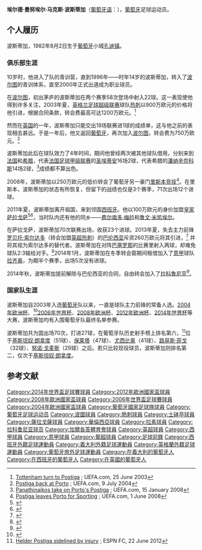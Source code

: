 {{noteTA
|G1=Football
|G2=uefa
|T=zh-hans:埃尔德·波斯蒂加;zh-hk:埃爾德·保斯迪加;zh-tw:埃爾德·波斯蒂加;
|1=zh-hans:波斯蒂加;zh-hk:保斯迪加;zh-tw:波斯蒂加;
}}
{{Football player infobox
| playername = 埃尔德·波斯蒂加<br />''Hélder Postiga''
|image = DEP-GET 072 1200 (15516752520).jpg
|image_size = 220
| fullname = Hélder Manuel Marques Postiga
| englishfullname = 
|height = 1.82 m
| nickname = 
| dateofbirth = {{birth date and age|1982|8|2}}
| cityofbirth = [[孔迪镇|孔迪镇]]
| countryofbirth = [[葡萄牙|葡萄牙]]
| position = 前锋
|youthyears1 = 1992–1995 | youthclubs1 = {{link-en|Varzim|Varzim S.C.}}
|youthyears2 = 1995–2000 | youthclubs2 = [[波尔图足球俱乐部|波尔图]]
| years1 = 2000–2001 | clubs1 = [[波圖足球會B隊|波尔图B队]]| caps1 = 37 | goals1 = 10
| years2 = 2001–2003 | clubs2 = [[波尔图足球俱乐部|波尔图]] | caps2 = 58 | goals2 = 22
| years3 = 2003–2004 | clubs3 = [[托特纳姆热刺足球俱乐部|热刺]] | caps3 = 19 | goals3 = 1
| years4 = 2004–2008 | clubs4 = [[波尔图足球俱乐部|波尔图]] | caps4 = 54 | goals4 = 15
| years5 = 2006 | clubs5 = → [[聖伊天體育會|聖伊天]]（租借） | caps5 = 16 | goals5 = 2
| years6 = 2008 | clubs6 = → [[帕纳辛奈科斯足球俱乐部|帕纳辛奈科斯]]（租借） | caps6 = 14 | goals6 = 2
| years7 = 2008–2011 | clubs7 = [[葡萄牙士砵亭俱樂部|士砵亭]] | caps7 = 71 | goals7 = 12
| years8 = 2011–2013 | clubs8 = [[皇家薩拉戈薩|薩拉戈薩]] | caps8 = 70 | goals8 = 23
| years9 = 2013–2014 | clubs9 = [[巴伦西亚足球俱乐部|巴伦西亚]] | caps9 = 15 | goals9 = 3
| years10 = 2014 | clubs10 = → [[拉素體育會|拉素]] (租借) | caps10 = 5 | goals10 = 0
|years11 = 2014–2015 | clubs11 = [[拉科鲁尼亚竞技俱乐部|拉科鲁尼亚]] | caps11 = 14 | goals11 = 1
|years12 = 2015 | clubs12 = [[加爾各答體育會|加爾各答]] | caps12 = 1 | goals12 = 2
|years13 = 2016 | clubs13 = [[里奧艾維足球俱樂部|里奧艾維]] | caps13 = 10 | goals13 = 5
|years14 = 2016 | clubs14 = [[加爾各答體育會|加爾各答]] | caps14 = 11 | goals14 = 2
|totalcaps = 397 | totalgoals = 100
| nationalyears1 = 2002–2003 | nationalteam1 = [[葡萄牙21岁以下国家足球队|葡萄牙U21]] | nationalcaps1 = 16 | nationalgoals1 = 13
|nationalyears2 = 2003–2014 | nationalteam2 = [[葡萄牙国家足球队|葡萄牙]] | nationalcaps2 = 71 | nationalgoals2 = 27
| pcupdate = 2014年11月1日 (UTC)
| ntupdate = 2014年10月15日 (UTC)
}}
'''埃尔德·曼努埃尔·马克斯·波斯蒂加'''（[[葡萄牙语|葡萄牙语]]：{{lang|pt|'''Hélder Manuel Marques Postiga'''}}），[[葡萄牙|葡萄牙]]足球运动员。

== 个人履历 ==
波斯蒂加，1982年8月2日生于[[葡萄牙|葡萄牙]]小城[[孔迪镇|孔迪镇]]。

=== 俱乐部生涯 ===
10岁时，他进入了{{tsl|en|Varzim S.C.||巴希姆}}队的青训营，直到1996年——时年14岁的波斯蒂加，转入了[[波尔图足球俱乐部|波尔图]]的青训体系，直至2000年正式出道成为职业球员。

在[[波尔图足球俱乐部|波尔图]]，初出茅庐的波斯蒂加在两个赛季58次登场中射入22球。这一表现使他得到许多关注，2003年夏，[[英格兰足球超级联赛|英格兰足球超级联赛]]球队[[托特纳姆热刺足球俱乐部|热刺]]以900万欧元的价格将他引进，根据合同条款，转会费最高可达1200万欧元。<ref>[http://www.uefa.com/memberassociations/news/newsid=77051.html Tottenham turn to Postiga] {{Wayback|url=http://www.uefa.com/memberassociations/news/newsid=77051.html |date=20180615033736 }}; UEFA.com, 25 June 2003</ref>

然而在[[英国|英国]]的一年，波斯蒂加只能交出19场联赛进1球的成绩单，这与他之前的表现相去甚远。于是一年后，他又返回[[葡萄牙|葡萄牙]]，再次加入[[波尔图足球俱乐部|波尔图]]，转会费为750万欧元。<ref>[http://www.uefa.com/uefachampionsleague/news/newsid=206590.html Postiga back at Porto] {{Wayback|url=http://www.uefa.com/uefachampionsleague/news/newsid=206590.html |date=20191208022804 }}; UEFA.com, 9 July 2004</ref>

波斯蒂加此后在球队效力了4年时间，期间他曾经两次被其他球队借用，分别来到[[法国|法国]]和[[希腊|希腊]]，代表[[法国足球甲级联赛|法国足球甲级联赛]]的[[圣艾蒂安足球俱乐部|圣埃蒂安]]16场2球，代表希腊的[[帕纳辛奈科斯足球俱乐部|潘纳辛奈科斯]]14场2球，<ref>[http://www.uefa.com/uefaeuropaleague/news/newsid=646143.html Panathinaikos take on Porto's Postiga] {{Wayback|url=http://www.uefa.com/uefaeuropaleague/news/newsid=646143.html |date=20191207112759 }}; UEFA.com, 15 January 2008</ref>成绩都不算出色。

2008年，波斯蒂加以250万欧元的低价转会了葡萄牙另一豪门[[里斯本竞技|里斯本竞技]]<ref>[http://www.uefa.com/memberassociations/news/newsid=703957.html Postiga leaves Porto for Sporting] {{Wayback|url=http://www.uefa.com/memberassociations/news/newsid=703957.html |date=20191204214141 }}; UEFA.com, 1 June 2008</ref>。在里斯本，波斯蒂加的状态有所恢复，但留下的战绩也仅是3个赛季，71次出场12个进球。

2011年夏，波斯蒂加离开祖国，来到邻国[[西班牙|西班牙]]。他以100万欧元的身价加盟[[皇家萨拉戈萨|皇家萨拉戈萨]]<ref>{{cite web|url=http://web3.cmvm.pt/sdi2004/emitentes/docs/FR35401.pdf|title=Comunicado|trans_title=Announcement|publisher=CMVM|language=pt|date=31 August 2011|accessdate=24 October 2011|archive-date=2020-09-21|archive-url=https://web.archive.org/web/20200921131952/https://web3.cmvm.pt/sdi2004/emitentes/docs/FR35401.pdf|dead-url=no}}</ref><ref>{{cite news|url=http://www.portugoal.net/index.php/more-sporting-news/26925-sporting-sell-postiga-and-yannick|title=Sporting sell Postiga and Yannick|publisher=PortuGOAL|date=31 August 2011|accessdate=31 August 2011|deadurl=yes|archiveurl=https://web.archive.org/web/20111124151038/http://www.portugoal.net/index.php/more-sporting-news/26925-sporting-sell-postiga-and-yannick|archivedate=2011年11月24日}}</ref>，当时队内还有他的同乡——[[费尔南多·梅拉|费尔南多·梅拉]]和[[魯本·米凱爾|鲁文·米凯埃尔]]。

在萨拉戈萨，波斯蒂加70次联赛出场，收获23个进球。2013年夏，失去主力前锋[[羅拔圖·蘇達度|罗贝托·索尔达多]]（转会加盟[[英格兰足球超级联赛|英超]][[托特纳姆热刺足球俱乐部|热刺]]）的[[巴伦西亚足球俱乐部|巴伦西亚]]斥资260万欧元将其引进，<ref>{{cite web|url=http://www.uefa.com/uefaeuropaleague/news/newsid=1979923.html|title=Valencia bring in Postiga from Zaragoza|publisher=UEFA.com|date=8 August 2013|accessdate=9 August 2013|archive-date=2019-12-07|archive-url=https://web.archive.org/web/20191207092048/https://www.uefa.com/uefaeuropaleague/news/newsid=1979923.html|dead-url=no}}</ref> 并将其视为索尔达多的替代者。波斯蒂加在对阵[[巴塞罗那足球俱乐部|巴塞罗那]]的比赛里射入两球，却难免球队2:3输给对手。<ref>{{cite web|url=http://espnfc.com/uk/en/report/373189/report.html?soccernet=true&cc=5739|title=Messi magic earns Barca win|publisher=ESPN FC|date=1 September 2013|accessdate=11 September 2013|archive-date=2014-01-17|archive-url=https://web.archive.org/web/20140117225449/http://espnfc.com/uk/en/report/373189/report.html?soccernet=true&cc=5739|dead-url=no}}</ref>2014年1月，波斯蒂加在冬季转会窗期间租借加入了[[意甲|意甲]]球队[[拉齐奥足球俱乐部|拉齐奥]]，为期半个赛季，出场5次没有进球。

2014年秋，波斯蒂加提前解除与巴伦西亚的合同，自由转会加入了[[拉科鲁尼亚竞技俱乐部|拉科鲁尼亚]]<ref>{{cite web|url=http://www.canaldeportivo.com/servlet/es.iris.servlets.Noticias?accion=4&ver=1&nid=28670&mid=12|title=Hélder Postiga, nueva incorporación del Deportivo|trans_title=Hélder Postiga, new addition of Deportivo|publisher=Deportivo's official website|language=es|date=1 September 2014|accessdate=1 September 2014|archive-date=2015-09-23|archive-url=https://web.archive.org/web/20150923224153/http://www.canaldeportivo.com/servlet/es.iris.servlets.Noticias?accion=4&ver=1&nid=28670&mid=12|dead-url=no}}</ref>。

=== 国家队生涯 ===
波斯蒂加自2003年入选[[葡萄牙国家足球队|葡萄牙]]队以来，一直是球队主力前锋的常备人选。[[2004年歐洲足球錦標賽|2004年欧洲杯]]、<ref>{{cite web|url=http://www.record.xl.pt/arquivo/interior.aspx?content_id=165344|title=''Spur'' Hélder Postiga elogiado por Scolari|trans_title=Scolari praises Spur Hélder Postiga|publisher=[[Record_(newspaper)|Record]]|language=pt|date=26 June 2003|accessdate=21 October 2012|archive-date=2013-04-16|archive-url=https://archive.today/20130416102238/http://www.record.xl.pt/arquivo/interior.aspx?content_id=165344|dead-url=yes}}</ref>[[2006年世界杯足球赛|2006年世界杯]]、[[2008年歐洲足球錦標賽|2008年欧洲杯]]、[[2012年欧洲足球锦标赛|2012年欧洲杯]]、[[2014年世界盃足球賽|2014年世界杯]]等大赛，波斯蒂加均有入围葡萄牙队最终名单参赛。

波斯蒂加共为国出场70次，打进27球，在葡萄牙队历史射手榜上排名第六，<ref>[http://espnfc.com/us/en/news/1112109/helder-postiga-sidelined-injury.html Helder Postiga sidelined by injury] {{Wayback|url=http://espnfc.com/us/en/news/1112109/helder-postiga-sidelined-injury.html |date=20120625055133 }}; ESPN FC, 22 June 2012</ref>位于[[基斯坦奴·朗拿度|基斯坦奴·朗拿度]]（51球）、[[保莱塔|保莱塔]]（47球）、[[尤西比奥|尤西比奥]]（41球）、[[路易斯·菲戈|路易斯·菲戈]]（32球）、[[努诺·戈麦斯|努诺·戈麦斯]]（29球）之后。若只比较现役球员，波斯蒂加则排名第二，仅次于[[基斯坦奴·朗拿度|基斯坦奴·朗拿度]]。

== 参考文献 ==
{{Reflist}}

{{2004年欧洲足球锦标赛葡萄牙参赛名单}}
{{2006年世界杯足球赛葡萄牙参赛名单}}
{{2008年欧洲足球锦标赛葡萄牙参赛名单}}
{{2012年欧洲足球锦标赛葡萄牙参赛名单}}
{{2014年世界盃足球賽葡萄牙參賽名單}}

{{DEFAULTSORT:Postiga, Helder}}
[[Category:2014年世界盃足球賽球員|Category:2014年世界盃足球賽球員]]
[[Category:2012年歐洲國家盃球員|Category:2012年歐洲國家盃球員]]
[[Category:2008年歐洲國家盃球員|Category:2008年歐洲國家盃球員]]
[[Category:2006年世界盃足球賽球員|Category:2006年世界盃足球賽球員]]
[[Category:2004年歐洲國家盃球員|Category:2004年歐洲國家盃球員]]
[[Category:葡萄牙國家足球隊球員|Category:葡萄牙國家足球隊球員]]
[[Category:葡萄牙足球运动员|Category:葡萄牙足球运动员]]
[[Category:波圖球員|Category:波圖球員]]
[[Category:熱刺球員|Category:熱刺球員]]
[[Category:士砵亭球員|Category:士砵亭球員]]
[[Category:薩拉戈薩球員|Category:薩拉戈薩球員]]
[[Category:華倫西亞球員|Category:華倫西亞球員]]
[[Category:拉素球員|Category:拉素球員]]
[[Category:拉科鲁尼亚球员|Category:拉科鲁尼亚球员]]
[[Category:加爾各答體育會球員|Category:加爾各答體育會球員]]
[[Category:英超球員|Category:英超球員]]
[[Category:西甲球員|Category:西甲球員]]
[[Category:意甲球員|Category:意甲球員]]
[[Category:葡超球員|Category:葡超球員]]
[[Category:足球前鋒|Category:足球前鋒]]
[[Category:西班牙外籍足球運動員|Category:西班牙外籍足球運動員]]
[[Category:義大利外籍足球運動員|Category:義大利外籍足球運動員]]
[[Category:英格蘭外籍足球運動員|Category:英格蘭外籍足球運動員]]
[[Category:葡萄牙旅外足球運動員|Category:葡萄牙旅外足球運動員]]
[[Category:在義大利的葡萄牙人|Category:在義大利的葡萄牙人]]
[[Category:在西班牙的葡萄牙人|Category:在西班牙的葡萄牙人]]
[[Category:在英國的葡萄牙人|Category:在英國的葡萄牙人]]